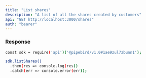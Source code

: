 ```yaml
---
title: "List shares"
description: "A list of all the shares created by customers"
api: "GET http://localhost:3000/shares"
auth: "bearer"
---
```


### Response

<ResponseField name="content" type="array of objects">
<Expandable title="object properties">

<ResponseField name="nickname" type="string"></ResponseField>

<ResponseField name="configurationId" type="number"></ResponseField>

<ResponseField name="tenantID" type="string"></ResponseField>

<ResponseField name="warehouseId" type="string"></ResponseField>

<ResponseField name="destinationID" type="string"></ResponseField>

<ResponseField name="id" type="number"></ResponseField>

</Expandable>
</ResponseField>

<RequestExample>

```bash Example Request
const sdk = require('api')('@pipebird/v1.0#1ae9zul7zbunn1');

sdk.listShares()
  .then(res => console.log(res))
  .catch(err => console.error(err));
```

</RequestExample>
